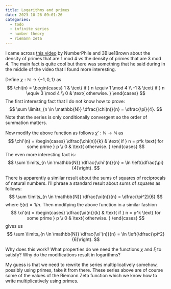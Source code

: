 ```yaml
---
title: Logarithms and primes
date: 2023-10-26 09:01:26
categories:
  - todo
  - infinite series
  - number theory
  - riemann zeta
---
```


I came across [this video](https://youtu.be/YAsHGOwB408?si=Cwpk8X24xNNh2OS9) by NumberPhile and 3Blue1Brown about the density of primes that are 1 mod 4 vs the density of primes that are 3 mod 4. 
The main fact is quite cool but there was something that he said during in the middle of the video that I found more interesting. 

Define $\chi : \mathbb{N} \to \{-1, 0, 1\}$ as 
$$ 
\chi(n) = 
\begin{cases}
1 & \text{ if } n \equiv 1 \mod 4 \\
-1 & \text{ if } n \equiv 3 \mod 4 \\
0  & \text{ otherwise. }
\end{cases}
$$
The first interesting fact that I do not know how to prove:
$$
\sum \limits_{n \in \mathbb{N}} \dfrac{\chi(n)}{n} = \dfrac{\pi}{4}.
$$
Note that the series is only conditionally convergent so the order of summation matters.

Now modify the above function as follows $\chi' : \mathbb{N} \to \mathbb{N}$ as 
$$ 
\chi'(n) = 
\begin{cases}
\dfrac{\chi(n)}{k} & \text{ if } n = p^k \text{ for some prime } p \\
0  & \text{ otherwise. }
\end{cases}
$$
The even more interesting fact is:
$$
\sum \limits_{n \in \mathbb{N}} \dfrac{\chi'(n)}{n} = \ln \left(\dfrac{\pi}{4}\right).
$$

There is apparently a similar result about the sums of squares of reciprocals of natural numbers. 
I'll phrase a standard result about sums of squares as follows:
$$
\sum \limits_{n \in \mathbb{N}} \dfrac{\xi(n)}{n} = \dfrac{\pi^2}{6}
$$
where $\xi(n) = 1/n$. Then modifying the above function in a similar fashion
$$ 
\xi'(n) = 
\begin{cases}
\dfrac{\xi(n)}{k} & \text{ if } n = p^k \text{ for some prime } p \\
0  & \text{ otherwise. }
\end{cases}
$$
gives us 
$$
\sum \limits_{n \in \mathbb{N}} \dfrac{\xi'(n)}{n} = \ln \left(\dfrac{\pi^2}{6}\right).
$$

Why does this work? What properties do we need the functions $\chi$ and $\xi$ to satisfy? Why do the modifications result in logarithms?

My guess is that we need to rewrite the series multiplicatively somehow, possibly using primes, take it from there. These series above are of course some of the values of the Riemann Zeta function which we know how to write multiplicatively using primes. 